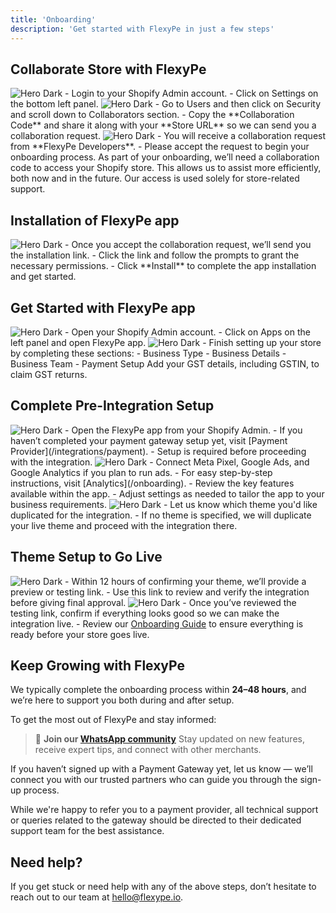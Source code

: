 ```yaml
---
title: 'Onboarding'
description: 'Get started with FlexyPe in just a few steps'
---
```


## Collaborate Store with FlexyPe

<Steps>
  <Step title="Accessing your Collaboration code from Shopify">
    <img
      className="rounded-lg"
      src="/images/onboarding/onboarding-1.png"
      alt="Hero Dark"
    />
    - Login to your Shopify Admin account.
    - Click on Settings on the bottom left panel.
  </Step>
  <Step title="Getting your Collaboration code">
    <img
      className="rounded-lg"
      src="/images/onboarding/onboarding-2.png"
      alt="Hero Dark"
    />
    - Go to Users and then click on Security and scroll down to Collaborators section.
    - Copy the **Collaboration Code** and share it along with your **Store URL** so we can send you a collaboration request.
  </Step>
  <Step title="Accepting the collaboration request">
    <img
      className="rounded-lg"
      src="/images/onboarding/onboarding-3.png"
      alt="Hero Dark"
    />
    - You will receive a collaboration request from **FlexyPe Developers**.
    - Please accept the request to begin your onboarding process.
    <Warning>
        As part of your onboarding, we’ll need a collaboration code to access your Shopify store. This allows us to assist more efficiently, both now and in the future. Our access is used solely for store-related support.
    </Warning>
  </Step>
</Steps>

## Installation of FlexyPe app

<Steps>
  <Step title="Grant permissions and Install the app">
    <img
      className="rounded-lg"
      src="/images/onboarding/onboarding-4.png"
      alt="Hero Dark"
    />
    - Once you accept the collaboration request, we’ll send you the installation link.
    - Click the link and follow the prompts to grant the necessary permissions.
    - Click **Install** to complete the app installation and get started.
  </Step>
</Steps>

##  Get Started with FlexyPe app

<Steps>
  <Step title="Open FlexyPe app">
    <img
      className="rounded-lg"
      src="/images/onboarding/onboarding-5.png"
      alt="Hero Dark"
    />
    - Open your Shopify Admin account.
    - Click on Apps on the left panel and open FlexyPe app.
  </Step>
    <Step title="Set Up Your Store">
    <img
      className="rounded-lg"
      src="/images/onboarding/onboarding-6.png"
      alt="Hero Dark"
    />
    - Finish setting up your store by completing these sections:
        - Business Type
        - Business Details
        - Business Team
        - Payment Setup
    <Note>
        Add your GST details, including GSTIN, to claim GST returns.
    </Note>
    </Step>
</Steps>

## Complete Pre-Integration Setup

<Steps>
    <Step title="Complete payment gateway setup">
        <img
            className="rounded-lg"
            src="/images/onboarding/onboarding-7.png"
            alt="Hero Dark"
        />
        - Open the FlexyPe app from your Shopify Admin.
        - If you haven’t completed your payment gateway setup yet, visit [Payment Provider](/integrations/payment).
        - Setup is required before proceeding with the integration.
    </Step>
    <Step title="Connect advertising tools">
        <img
            className="rounded-lg"
            src="/images/onboarding/onboarding-8.png"
            alt="Hero Dark"
        />
        - Connect Meta Pixel, Google Ads, and Google Analytics if you plan to run ads.
        - For easy step-by-step instructions, visit [Analytics](/onboarding).
    </Step>
    <Step title="Explore app features and settings">
        - Review the key features available within the app.
        - Adjust settings as needed to tailor the app to your business requirements.
    </Step>
    <Step title="Choose your theme for integration">
        <img
            className="rounded-lg"
            src="/images/onboarding/onboarding-9.png"
            alt="Hero Dark"
        />
        - Let us know which theme you'd like duplicated for the integration.
        - If no theme is specified, we will duplicate your live theme and proceed with the integration there.
    </Step>
</Steps>

## Theme Setup to Go Live

<Steps>
    <Step title="Preview and verify integration">
        <img
            className="rounded-lg"
            src="/images/onboarding/onboarding-10.png"
            alt="Hero Dark"
        />
        - Within 12 hours of confirming your theme, we’ll provide a preview or testing link.
        - Use this link to review and verify the integration before giving final approval.
    </Step>
    <Step title="Final setup and go live">
        <img
            className="rounded-lg"
            src="/images/onboarding/onboarding-11.png"
            alt="Hero Dark"
        />
        - Once you’ve reviewed the testing link, confirm if everything looks good so we can make the integration live.
        - Review our <a href="/onboarding-guide" target="_blank">Onboarding Guide</a> to ensure everything is ready before your store goes live.
    </Step>
</Steps>

## Keep Growing with FlexyPe

We typically complete the onboarding process within **24–48 hours**, and we’re here to support you both during and after setup.

To get the most out of FlexyPe and stay informed:

> 💬 **Join our [WhatsApp community](https://chat.whatsapp.com/FefLuQOz4TL2bCpIebzPOH)**
> Stay updated on new features, receive expert tips, and connect with other merchants.

If you haven’t signed up with a Payment Gateway yet, let us know — we’ll connect you with our trusted partners who can guide you through the sign-up process.

<Note>
    While we're happy to refer you to a payment provider, all technical support or queries related to the gateway should be directed to their dedicated support team for the best assistance.
</Note>


## Need help?

If you get stuck or need help with any of the above steps, don’t hesitate to reach out to our team at [hello@flexype.io](mailto:hello@flexype.io).

